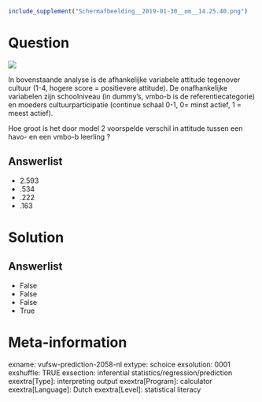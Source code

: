 ```r
include_supplement("Schermafbeelding__2019-01-30__om__14.25.40.png")
```

Question
========
![](Schermafbeelding__2019-01-30__om__14.25.40.png)
  
In bovenstaande analyse is de afhankelijke variabele attitude tegenover
cultuur (1-4, hogere score = positievere attitude). De onafhankelijke
variabelen zijn schoolniveau (in dummy’s, vmbo-b is de
referentiecategorie) en moeders cultuurparticipatie (continue schaal
0-1, 0= minst actief, 1 = meest actief).  
  
Hoe groot is het door model 2 voorspelde verschil in attitude tussen een
havo- en een vmbo-b leerling ?

Answerlist
----------
* 2.593
* .534
* .222
* .163

Solution
========










Answerlist
----------
* False
* False
* False
* True

Meta-information
================
exname: vufsw-prediction-2058-nl
extype: schoice
exsolution: 0001
exshuffle: TRUE
exsection: inferential statistics/regression/prediction
exextra[Type]: interpreting output
exextra[Program]: calculator
exextra[Language]: Dutch
exextra[Level]: statistical literacy


